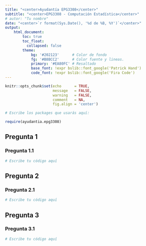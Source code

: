 ```yaml
---
title: "<center>Ayudantía EPG3308</center>"
subtitle: "<center>EPG3308 - Computación Estadística</center>"
# autor: "Tu nombre"
date: "<center>`r format(Sys.Date(), '%d de %B, %Y')`</center>"
output: 
    html_document:
        toc: true
        toc_float:
          collapsed: false
        theme:
            bg: '#202123'      # Color de fondo
            fg: '#B8BCC2'      # Color fuente y lineas.
            primary: '#EA80FC' # Resaltado
            base_font: !expr bslib::font_google('Patrick Hand')
            code_font: !expr bslib::font_google('Fira Code')
---
```


```r
knitr::opts_chunk$set(echo      = TRUE,
                      message   = FALSE,
                      warning   = FALSE,
                      comment   = NA,
                      fig.align = 'center')

# Escribe los packages que usarás aquí:

require(ayudantia.epg3308)
```

## Pregunta 1

### Pregunta 1.1

```r
# Escribe tu código aquí
```

## Pregunta 2

### Pregunta 2.1 

```r
# Escribe tu código aquí
```

## Pregunta 3

### Pregunta 3.1

```r
# Escribe tu código aquí
```

